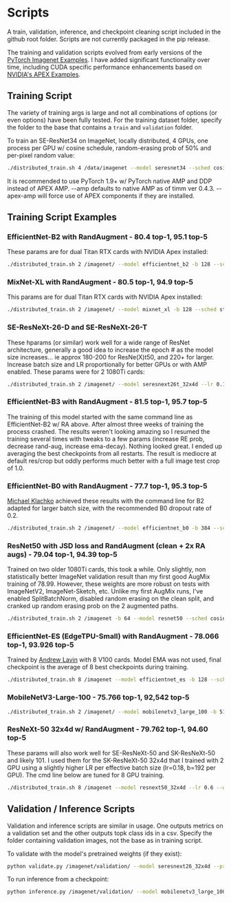 # Scripts

A train, validation, inference, and checkpoint cleaning script included in the github root folder. Scripts are not currently packaged in the pip release.

The training and validation scripts evolved from early versions of the [PyTorch Imagenet Examples](https://github.com/pytorch/examples). I have added significant functionality over time, including CUDA specific performance enhancements based on
[NVIDIA's APEX Examples](https://github.com/NVIDIA/apex/tree/master/examples).

## Training Script

The variety of training args is large and not all combinations of options (or even options) have been fully tested. For the training dataset folder, specify the folder to the base that contains a `train` and `validation` folder.

To train an SE-ResNet34 on ImageNet, locally distributed, 4 GPUs, one process per GPU w/ cosine schedule, random-erasing prob of 50% and per-pixel random value:

```bash
./distributed_train.sh 4 /data/imagenet --model seresnet34 --sched cosine --epochs 150 --warmup-epochs 5 --lr 0.4 --reprob 0.5 --remode pixel --batch-size 256 --amp -j 4
```

<Tip>
    It is recommended to use PyTorch 1.9+ w/ PyTorch native AMP and DDP instead of APEX AMP. --amp defaults to native AMP as of timm ver 0.4.3.  --apex-amp will force use of APEX components if they are installed.
</Tip>

## Training Script Examples

### EfficientNet-B2 with RandAugment - 80.4 top-1, 95.1 top-5

These params are for dual Titan RTX cards with NVIDIA Apex installed:

```bash
./distributed_train.sh 2 /imagenet/ --model efficientnet_b2 -b 128 --sched step --epochs 450 --decay-epochs 2.4 --decay-rate .97 --opt rmsproptf --opt-eps .001 -j 8 --warmup-lr 1e-6 --weight-decay 1e-5 --drop 0.3 --drop-path 0.2 --model-ema --model-ema-decay 0.9999 --aa rand-m9-mstd0.5 --remode pixel --reprob 0.2 --amp --lr .016
```

### MixNet-XL with RandAugment - 80.5 top-1, 94.9 top-5

This params are for dual Titan RTX cards with NVIDIA Apex installed:

```bash
./distributed_train.sh 2 /imagenet/ --model mixnet_xl -b 128 --sched step --epochs 450 --decay-epochs 2.4 --decay-rate .969 --opt rmsproptf --opt-eps .001 -j 8 --warmup-lr 1e-6 --weight-decay 1e-5 --drop 0.3 --drop-path 0.2 --model-ema --model-ema-decay 0.9999 --aa rand-m9-mstd0.5 --remode pixel --reprob 0.3 --amp --lr .016 --dist-bn reduce
```

### SE-ResNeXt-26-D and SE-ResNeXt-26-T

These hparams (or similar) work well for a wide range of ResNet architecture, generally a good idea to increase the epoch # as the model size increases... ie approx 180-200 for ResNe(X)t50, and 220+ for larger. Increase batch size and LR proportionally for better GPUs or with AMP enabled. These params were for 2 1080Ti cards:

```bash
./distributed_train.sh 2 /imagenet/ --model seresnext26t_32x4d --lr 0.1 --warmup-epochs 5 --epochs 160 --weight-decay 1e-4 --sched cosine --reprob 0.4 --remode pixel -b 112
```
### EfficientNet-B3 with RandAugment - 81.5 top-1, 95.7 top-5

The training of this model started with the same command line as EfficientNet-B2 w/ RA above. After almost three weeks of training the process crashed. The results weren't looking amazing so I resumed the training several times with tweaks to a few params (increase RE prob, decrease rand-aug, increase ema-decay). Nothing looked great. I ended up averaging the best checkpoints from all restarts. The result is mediocre at default res/crop but oddly performs much better with a full image test crop of 1.0. 

### EfficientNet-B0 with RandAugment - 77.7 top-1, 95.3 top-5

[Michael Klachko](https://github.com/michaelklachko) achieved these results with the command line for B2 adapted for larger batch size, with the recommended B0 dropout rate of 0.2.

```bash
./distributed_train.sh 2 /imagenet/ --model efficientnet_b0 -b 384 --sched step --epochs 450 --decay-epochs 2.4 --decay-rate .97 --opt rmsproptf --opt-eps .001 -j 8 --warmup-lr 1e-6 --weight-decay 1e-5 --drop 0.2 --drop-path 0.2 --model-ema --model-ema-decay 0.9999 --aa rand-m9-mstd0.5 --remode pixel --reprob 0.2 --amp --lr .048
```
### ResNet50 with JSD loss and RandAugment (clean + 2x RA augs) - 79.04 top-1, 94.39 top-5

Trained on two older 1080Ti cards, this took a while. Only slightly, non statistically better ImageNet validation result than my first good AugMix training of 78.99. However, these weights are more robust on tests with ImageNetV2, ImageNet-Sketch, etc. Unlike my first AugMix runs, I've enabled SplitBatchNorm, disabled random erasing on the clean split, and cranked up random erasing prob on the 2 augmented paths.

```bash
./distributed_train.sh 2 /imagenet -b 64 --model resnet50 --sched cosine --epochs 200 --lr 0.05 --amp --remode pixel --reprob 0.6 --aug-splits 3 --aa rand-m9-mstd0.5-inc1 --resplit --split-bn --jsd --dist-bn reduce
```
### EfficientNet-ES (EdgeTPU-Small) with RandAugment - 78.066 top-1, 93.926 top-5

Trained by [Andrew Lavin](https://github.com/andravin) with 8 V100 cards. Model EMA was not used, final checkpoint is the average of 8 best checkpoints during training.

```bash
./distributed_train.sh 8 /imagenet --model efficientnet_es -b 128 --sched step --epochs 450 --decay-epochs 2.4 --decay-rate .97 --opt rmsproptf --opt-eps .001 -j 8 --warmup-lr 1e-6 --weight-decay 1e-5 --drop 0.2 --drop-path 0.2  --aa rand-m9-mstd0.5 --remode pixel --reprob 0.2 --amp --lr .064
```
### MobileNetV3-Large-100 - 75.766 top-1, 92,542 top-5

```bash
./distributed_train.sh 2 /imagenet/ --model mobilenetv3_large_100 -b 512 --sched step --epochs 600 --decay-epochs 2.4 --decay-rate .973 --opt rmsproptf --opt-eps .001 -j 7 --warmup-lr 1e-6 --weight-decay 1e-5 --drop 0.2 --drop-path 0.2 --model-ema --model-ema-decay 0.9999 --aa rand-m9-mstd0.5 --remode pixel --reprob 0.2 --amp --lr .064 --lr-noise 0.42 0.9
```

### ResNeXt-50 32x4d w/ RandAugment - 79.762 top-1, 94.60 top-5
These params will also work well for SE-ResNeXt-50 and SK-ResNeXt-50 and likely 101. I used them for the SK-ResNeXt-50 32x4d that I trained with 2 GPU using a slightly higher LR per effective batch size (lr=0.18, b=192 per GPU). The cmd line below are tuned for 8 GPU training.


```bash
./distributed_train.sh 8 /imagenet --model resnext50_32x4d --lr 0.6 --warmup-epochs 5 --epochs 240 --weight-decay 1e-4 --sched cosine --reprob 0.4 --recount 3 --remode pixel --aa rand-m7-mstd0.5-inc1 -b 192 -j 6 --amp --dist-bn reduce
```

## Validation / Inference Scripts

Validation and inference scripts are similar in usage. One outputs metrics on a validation set and the other outputs topk class ids in a csv. Specify the folder containing validation images, not the base as in training script. 

To validate with the model's pretrained weights (if they exist):

```bash
python validate.py /imagenet/validation/ --model seresnext26_32x4d --pretrained
```

To run inference from a checkpoint:

```bash
python inference.py /imagenet/validation/ --model mobilenetv3_large_100 --checkpoint ./output/train/model_best.pth.tar
```